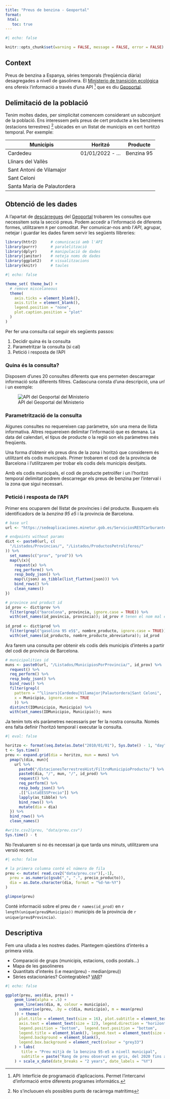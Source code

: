 ```yaml
---
title: "Preus de benzina - Geoportal"
format: 
 html:
   toc: true
---
```


```r
#| echo: false

knitr::opts_chunk$set(warning = FALSE, message = FALSE, error = FALSE)
```

## Context

Preus de benzina a Espanya, sèries temporals (freqüència diària) desagregades a nivell de gasolinera. El [Ministerio de transición ecológica](https://www.miteco.gob.es/es/energia/servicios/consultas-de-carburantes.html) ens ofereix l'informació a través d'una API [^1] que es diu [Geoportal](https://geoportalgasolineras.es/geoportal-instalaciones/Inicio).

[^1]: API: Interfície de programació d'aplicacions. Permet l'intercanvi d'informació entre diferents programes informàtics.

## Delimitació de la població

Tenim moltes dades, per simplicitat comencem considerant un subconjunt de la població. Ens interessem pels preus de cert producte a les benzineres (estacions terrestres) [^2] ubicades en un llistat de municipis en cert hortitzó temporal. Per exemple:

| **Municipis**               | **Horitzó**      | **Producte** |
|-----------------------------|------------------|--------------|
| Cardedeu                    | 01/01/2022 - ... | Benzina 95   |
| Llinars del Vallès          |                  |              |
| Sant Antoni de Vilamajor    |                  |              |
| Sant Celoni                 |                  |              |
| Santa Maria de Palautordera |                  |              |

[^2]: No s'incluouen els possibles punts de racàrrega matrítims

<!--
Insert mapa gasolineres en la zona: library(mapSpain)
-->

## Obtenció de les dades

A l'apartat de [descàrregues](https://geoportalgasolineras.es/geoportal-instalaciones/DescargarFicheros) del [Geoportal](https://geoportalgasolineras.es/geoportal-instalaciones/DescargarFicheros) trobarem les consultes que necessitem sota la secció preus. Podem accedir a l'informació de diferents formes, utilitzarem `R` per comoditat. Per comunicar-nos amb l'*API*, agrupar, netejar i guardar les dades farem servir les següents llibreries:

```r
library(httr2)      # comunicació amb l'API
library(purrr)      # paralelització
library(dplyr)      # manipulació de dades
library(janitor)    # neteja noms de dades
library(ggplot2)    # visualitzacions
library(knitr)      # taules
```

<!--
Definim l'estil general dels nostres gràfics:
-->

```r
#| echo: false

theme_set( theme_bw() +
  # remove miscelaneous
  theme(
    axis.ticks = element_blank(),
    axis.title = element_blank(),
    legend.position = "none",
    plot.caption.position = "plot"
  )
)
```


Per fer una consulta cal seguir els següents passos:

1. Decidir quina és la consulta
2. Parametritzar la consulta (si cal)
3. Petició i resposta de l'API

### Quina és la consulta?

Disposem d'unes 20 consultes diferents que ens permeten descarregar informació sota diferents filtres. Cadascuna consta d'una descripció, una *url* i un exemple:

![API del Geoportal del Ministerio](media/geoportal_api.png)

### Parametrització de la consulta

Algunes consultes no requereixen cap paràmetre, són una mena de llista informativa. Altres requereixen delimitar l'informació que es demana. La data del calendari, el tipus de producte o la regió son els paràmetres més freqüents.

Una forma d'obtenir els preus dins de la zona i horitzó que considerem és utilitzant els codis municipals. Primer trobarem el codi de la provincia de Barcelona i l'utilitzarem per trobar els codis dels municipis desitjats.

Amb els codis municipals, el codi de producte petrolífer i un l'horitzó temporal delimitat podrem descarregar els preus de benzina per l'interval i la zona que sigui necessari. 

### Petició i resposta de l'API

Primer ens ocuparem del llistat de províncies i del producte. Busquem els identificadors de la *benzina 95 e5* i la provincia de Barcelona.

```r
# base url
url <- "https://sedeaplicaciones.minetur.gob.es/ServiciosRESTCarburantes/PreciosCarburantes"

# endpoints without params
dict <- paste0(url, c(
  "/Listados/Provincias/", "/Listados/ProductosPetroliferos/"
)) %>% 
  set_names(c("prov", "prod")) %>% 
  map(\(x){
    request(x) %>% 
    req_perform() %>% 
    resp_body_json() %>% 
    map(\(json) as_tibble(list_flatten(json))) %>% 
    bind_rows() %>% 
    clean_names()
})

# province and product id
id_prov <- dict$prov %>% 
  filter(grepl("barcelona", provincia, ignore.case = TRUE)) %>% 
  with(set_names(id_povincia, provincia)); id_prov # tenen el nom mal escrit...
  
id_prod <- dict$prod %>% 
  filter(grepl("gasolina 95 e5$", nombre_producto, ignore.case = TRUE)) %>% 
  with(set_names(id_producto, nombre_producto_abreviatura)); id_prod
```

Ara farem una consulta per obtenir els codis dels municipis d'interès a partir del codi de província de Barcelona.

```r
# municipalities id
muns <- paste0(url, "/Listados/MunicipiosPorProvincia/", id_prov) %>% 
  request() %>% 
  req_perform() %>% 
  resp_body_json() %>%  
  bind_rows() %>% 
  filter(grepl(
    pattern = "^Llinars|Cardedeu|Vilamajor|Palautordera|Sant Celoni", 
    x = Municipio, ignore.case = TRUE
    )) %>% 
  distinct(IDMunicipio, Municipio) %>% 
  with(set_names(IDMunicipio, Municipio)); muns
```

Ja tenim tots els paràmetres necessaris per fer la nostra consulta. Només ens falta definir l'horitzó temporal i executar la consulta. 

```r
#| eval: false

horitzo <- format(seq.Date(as.Date("2010/01/01"), Sys.Date() - 1, "day"), "%d-%m-%Y")
t <- Sys.time()
preu <- expand.grid(dia = horitzo, mun = muns) %>% 
  pmap(\(dia, mun){
    url %>% 
      paste0("/EstacionesTerrestresHist/FiltroMunicipioProducto/") %>% 
      paste0(dia, "/", mun, "/", id_prod) %>% 
      request() %>% 
      req_perform() %>% 
      resp_body_json() %>% 
      .[["ListaEESSPrecio"]] %>% 
      lapply(as_tibble) %>% 
      bind_rows() %>% 
      mutate(dia = dia)
  }) %>% 
  bind_rows() %>% 
  clean_names()

#write.csv2(preu, "data/preu.csv")
Sys.time() - t
```

No l'evaluarem si no és necessari ja que tarda uns minuts, utilitzarem una versió recent. 

```r
#| echo: false

# la primera columna conté el número de fila
preu <- mutate( read.csv2("data/preu.csv")[,-1], 
  preu = as.numeric(gsub(",", ".", precio_producto)),
  dia = as.Date.character(dia, format = "%d-%m-%Y")
)

glimpse(preu)
```

Conté informació sobre el preu de `r names(id_prod)` en `r length(unique(preu$Municipio))` municipis de la provincia de `r unique(preu$Provincia)`.

## Descriptiva

Fem una ullada a les nostres dades. Plantegem qüestións d'interès a primera vista.

- Comparació de grups (municipis, estacions, codis postals...)
- Mapa de les gasolineres
- Quantitats d'interès (i.e mean(preu) - median(preu))
- Sèries estacionàries? Cointegrables? [VAR](https://en.wikipedia.org/wiki/Vector_autoregression)?

```r
#| echo: false

ggplot(preu, aes(dia, preu)) +
    geom_line(alpha = .5) +
    geom_line(aes(dia, m, colour = municipio),
      summarise(preu, .by = c(dia, municipio), m = mean(preu)
    )) + theme(
      plot.title = element_text(size = 16), plot.subtitle = element_text(size = 14),
      axis.text = element_text(size = 12), legend.direction = "horizontal",
      legend.position = "bottom",  legend.text.position = "bottom",
      legend.title = element_blank(), legend.text = element_text(size = 10),
      legend.background = element_blank(),
      legend.box.background = element_rect(colour = "grey33")
    ) + labs(
       title = "Preu mitjà de la benzina 95-e5 a nivell municipal", 
       subtitle = paste("Rang de preu observat en gris, del 2020 fins al", max(preu$dia))
    ) + scale_x_date(date_breaks = "2 years", date_labels = "%Y")
```



